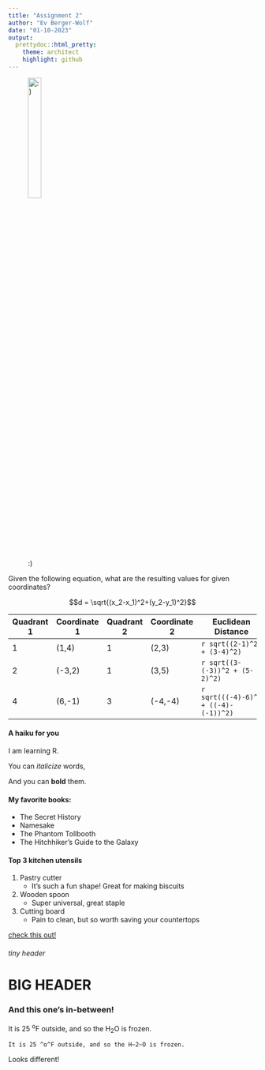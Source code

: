 ```yaml
---
title: "Assignment 2"
author: "Ev Berger-Wolf"
date: "01-10-2023"
output: 
  prettydoc::html_pretty:
    theme: architect
    highlight: github
---
```



![:)](/Users/ev/Desktop/Middlebury/Classes/Senior/ReproducibleBio/Images/frog.jpg){width=25%}

Given the following equation, what are the resulting values for given coordinates?

$$d = \sqrt{(x_2-x_1)^2+(y_2-y_1)^2}$$

Quadrant 1 | Coordinate 1 | Quadrant 2 | Coordinate 2 | Euclidean Distance 
---------- | ------------ | ---------- | ------------ | -------------------
1          |  (1,4)       | 1          | (2,3)        | `r sqrt((2-1)^2 + (3-4)^2)`
2          |  (-3,2)      | 1          | (3,5)        | `r sqrt((3-(-3))^2 + (5-2)^2)`
4          |  (6,-1)      | 3          | (-4,-4)      | `r sqrt(((-4)-6)^2 + ((-4)-(-1))^2)`

#### A haiku for you

I am learning R.

You can *italicize* words,

And you can **bold** them.

#### My favorite books:
- The Secret History
- Namesake
- The Phantom Tollbooth
- The Hitchhiker's Guide to the Galaxy

#### Top 3 kitchen utensils
1. Pastry cutter
    - It's such a fun shape! Great for making biscuits
2. Wooden spoon
    - Super universal, great staple
3. Cutting board
    - Pain to clean, but so worth saving your countertops

[check this out!](https://www.forbes.com/sites/jamiecartereurope/2023/01/07/in-photos-nasas-juno-finally-sends-back-images-of--jupiter-and-its-moon-after-radiation-spike/)

###### tiny header
# BIG HEADER
### And this one's in-between!

It is 25 ^o^F outside, and so the H~2~O is frozen.

`It is 25 ^o^F outside, and so the H~2~O is frozen.`

Looks different!

